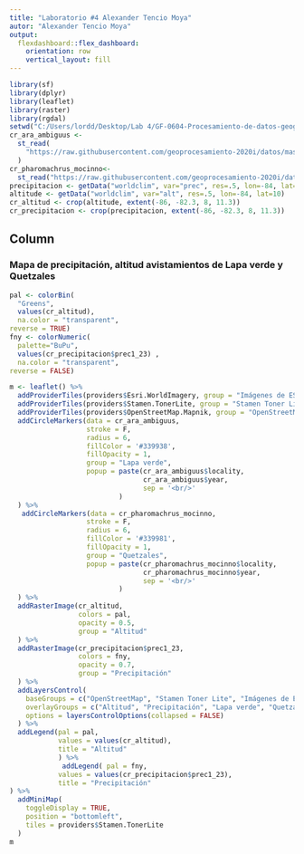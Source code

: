 ---
title: "Laboratorio #4 Alexander Tencio Moya"
autor: "Alexander Tencio Moya"
output: 
  flexdashboard::flex_dashboard:
    orientation: row
    vertical_layout: fill
---

```{r setup, include=FALSE}
library(sf)
library(dplyr)
library(leaflet)
library(raster)
library(rgdal)
setwd("C:/Users/lordd/Desktop/Lab 4/GF-0604-Procesamiento-de-datos-geogr-ficos-Laboratorio-04-R---Datos-raster-1")
cr_ara_ambiguus <-
  st_read(
    "https://raw.githubusercontent.com/geoprocesamiento-2020i/datos/master/biodiversidad/registros-presencia/cr/cr-ara-ambiguus.geojson"
  )
cr_pharomachrus_mocinno<-
  st_read("https://raw.githubusercontent.com/geoprocesamiento-2020i/datos/master/biodiversidad/registros-presencia/cr/cr_pharomachrus_mocinno.geojson")
precipitacion <- getData("worldclim", var="prec", res=.5, lon=-84, lat=10)
altitude <- getData("worldclim", var="alt", res=.5, lon=-84, lat=10)
cr_altitud <- crop(altitude, extent(-86, -82.3, 8, 11.3))
cr_precipitacion <- crop(precipitacion, extent(-86, -82.3, 8, 11.3))
```



Column {data-width=1000}
-----------------------------------------------------------------------

### Mapa de precipitación, altitud avistamientos de Lapa verde y Quetzales

```{r}
pal <- colorBin(
  "Greens", 
  values(cr_altitud), 
  na.color = "transparent",
reverse = TRUE)
fny <- colorNumeric(
  palette="BuPu", 
  values(cr_precipitacion$prec1_23) , 
  na.color = "transparent",
reverse = FALSE)

m <- leaflet() %>% 
  addProviderTiles(providers$Esri.WorldImagery, group = "Imágenes de ESRI") %>% 
  addProviderTiles(providers$Stamen.TonerLite, group = "Stamen Toner Lite") %>%
  addProviderTiles(providers$OpenStreetMap.Mapnik, group = "OpenStreetMap") %>%
  addCircleMarkers(data = cr_ara_ambiguus,
                   stroke = F,
                   radius = 6,
                   fillColor = '#339938',
                   fillOpacity = 1,
                   group = "Lapa verde",
                   popup = paste(cr_ara_ambiguus$locality, 
                                 cr_ara_ambiguus$year, 
                                 sep = '<br/>'
                           )
  ) %>%
   addCircleMarkers(data = cr_pharomachrus_mocinno,
                   stroke = F,
                   radius = 6,
                   fillColor = '#339981',
                   fillOpacity = 1,
                   group = "Quetzales",
                   popup = paste(cr_pharomachrus_mocinno$locality, 
                                 cr_pharomachrus_mocinno$year, 
                                 sep = '<br/>'
                           )
  ) %>%
  addRasterImage(cr_altitud, 
                 colors = pal, 
                 opacity = 0.5, 
                 group = "Altitud"
  ) %>%
  addRasterImage(cr_precipitacion$prec1_23, 
                 colors = fny, 
                 opacity = 0.7, 
                 group = "Precipitación"
  ) %>%
  addLayersControl(
    baseGroups = c("OpenStreetMap", "Stamen Toner Lite", "Imágenes de ESRI"),
    overlayGroups = c("Altitud", "Precipitación", "Lapa verde", "Quetzales"),
    options = layersControlOptions(collapsed = FALSE)    
  ) %>%
  addLegend(pal = pal, 
            values = values(cr_altitud), 
            title = "Altitud"
            ) %>%
             addLegend( pal = fny, 
            values = values(cr_precipitacion$prec1_23), 
            title = "Precipitación"
) %>%
  addMiniMap(
    toggleDisplay = TRUE,
    position = "bottomleft",
    tiles = providers$Stamen.TonerLite
  )
m
```
